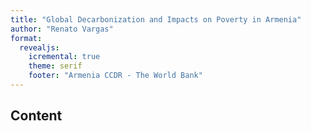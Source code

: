 ```yaml
---
title: "Global Decarbonization and Impacts on Poverty in Armenia"
author: "Renato Vargas"
format: 
  revealjs:
    icremental: true
    theme: serif
    footer: "Armenia CCDR - The World Bank"
---
```


## Content
